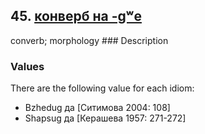 ## 45. <a href =  'https://agricolamz.github.io/The_Circassian_Isoglosses_Database/45.html'>конверб на -gʷe</a>
converb; morphology
### Description



### Values
There are the following value for each idiom:

* Bzhedug  да [Ситимова 2004: 108] 
* Shapsug  да [Керашева 1957: 271-272] 

